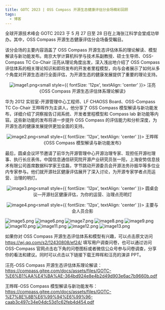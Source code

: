 ```yaml
---
title: GOTC 2023 | OSS Compass 开源生态健康评估分会场精彩回顾
tags:
  - 博客
---
```


全球开源技术峰会 GOTC 2023 于 5 月 27 日至 28 日在上海张江科学会堂成功举办。其中，OSS Compass 开源生态健康评估分会场备受瞩目。

<!--truncate-->

该分会场的主要内容涵盖了 OSS Compass 开源生态评估体系的理论解读、模型解读与新功能发布。南京大学计算机科学与技术系副教授、硕士生导师、OSS-Compass TC Co-Chair 汪亮从理论角度出发，深入浅出地介绍了 OSS Compass 评估体系的相关理论知识和即将发布的开发者里程模型，向与会者展示了如何从多个角度对开源生态进行全面评估，为开源生态的健康发展提供了重要的理论支持。

<center>

![image1.png](media/image1.jpg)<small style={{ fontSize: '12px', textAlign: 'center' }}>
汪亮《OSS Compass 开源生态评估体系理论解读》</small>

</center>

华为 2012 实验室-开源管理中心工程师、LF CHAOSS Board、OSS-Compass TC Co-Chair 王晔晖作为主讲人，他分享了 OSS Compass 模型解读与新功能发布，详细介绍了洞察报告订阅系统、开发者里程模型和 Compass lab 新功能等内容。这些新功能的发布将进一步提升 OSS Compass 的评估能力和分析深度，为开源生态的健康发展提供更加全面的支持。

<center>

![image2.png](media/image2.jpg)<small style={{ fontSize: '12px', textAlign: 'center' }}>
王晔晖《OSS Compass 模型解读与新功能发布》</small>

</center>

最后，圆桌会议环节邀请了前华为开源管理中心开源治理专家、现担任开源社理事、执行长庄表伟，中国信息通信研究院开源产业研究员张一阳，上海安势信息技术有限公司首席数据科学家王佳磊，字节跳动开源委员会开源法务孙振华等多位业内专家参与。他们就开源社区健康评估展开了深入讨论，为开源专家学者点亮运营、治理的明灯。

<center>

![image3.png](media/image3.jpg)<small style={{ fontSize: '12px', textAlign: 'center' }}>
圆桌会议—开源社区健康评估，为你的运营、治理点亮明灯</small>

![image4.png](media/image4.jpg)<small style={{ fontSize: '12px', textAlign: 'center' }}>
主要与会人员合影</small>

</center>

![image5.png](media/image5.jpg) ![image6.png](media/image6.jpg) ![image7.png](media/image7.jpg)
![image8.png](media/image8.jpg) ![image9.png](media/image9.jpg) ![image10.png](media/image10.jpg)
![image11.png](media/image11.jpg) ![image12.png](media/image12.jpg) ![image13.png](media/image13.jpg)

如果你对 OSS Compass 开源生态评估体系和模型有兴趣，可以点击原文访问 https://wj.qq.com/s2/12430808/ef24/ 填写用户调查问卷，也可以通过访问 OSS-Compass 官网点击右下角的问卷图标或者微信公众号参与问卷调查，分享你的看法和建议。同时可以点击以下链接下载王晔晖和汪亮的演讲 PPT。

汪亮-OSS Compass 开源生态评估体系理论解读：
https://compass.gitee.com/docs/assets/files/GOTC-%E6%B1%AA%E4%BA%AE-364bd924e8e4b2d49d903e6ac7b9660b.pdf

王晔晖-OSS Compass 模型解读与新功能发布：
https://compass.gitee.com/docs/assets/files/GOTC-%E7%8E%8B%E6%99%94%E6%99%96-caab3c497c34e04dc53d1c62feb4d454.pdf
